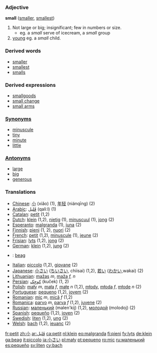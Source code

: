 === Adjective ===
'''small''' ([[smaller]], [[smallest]])
#Not large or big; insignificant; few in numbers or size.
#*eg. a ''small'' serve of icecream, a ''small'' group
#[[young]] eg. a ''small'' child.

===Derived words===
*[[smaller]]
*[[smallest]]
*[[smalls]]
===Derived expressions===
*[[smallgoods]]
*[[small change]]
*[[small arms]]

===[[Synonym]]s===
*[[minuscule]]
*[[tiny]]
*[[minute]]
*[[little]]

===[[Antonym]]s===
*[[large]]
*[[big]]
*[[generous]]

=== Translations ===
*[[Chinese]]: [[小]] (xiǎo) (1), [[年轻]] (niánqīng) (2)
*[[Arabic]]:  [[قَليل]] (qaliːl) (1)
*[[Catalan]]: [[petit]] (1,2)
*[[Dutch]]: [[klein]] (1,2), [[nietig]] (1), [[minuscuul]] (1), [[jong]] (2)
*[[Esperanto]]: [[malgranda]] (1), [[juna]] (2)
*[[Finnish]]: [[pieni]] (1, 2), [[nuori]] (2)
*[[French]]: [[petit]] (1,2), [[minuscule]] (1), [[jeune]] (2)
*[[Frisian]]: [[lyts]] (1,2), [[jong]] (2)
*[[German]]: [[klein]] (1,2), [[jung]] (2)
*{{ga}}: [[beag]]
*[[Italian]]: [[piccolo]] (1,2), [[giovane]] (2)
*[[Japanese]]: [[小さい]] ([[ちいさい]], chiisai) (1,2), [[若い]] ([[わかい]],wakai) (2)
*[[Lithuanian]]: [[mažas]] ''m'', [[maža]] ''f, n''
*[[Persian]]:  [[كوچِک]] (kuček) (1, 2)
*[[Polish]]: [[mały]] ''m'', [[mała]] ''f'', [[małe]] ''n'' (1,2), [[młody]], [[młoda]] ''f'', [[młode]] ''n'' (2)
*[[Portuguese]]: [[pequeno]] (1,2), [[jovem]] (2)
*[[Romanian]]: [[mic]] ''m'', [[mică]] ''f'' (1,2)
*[[Romanica]]: [[parvo]] ''m'', [[parva]] ''f'' (1,2), [[juvene]] (2)
*[[Russian]]: [[маленький]] (malen'kij) (1,2), [[молодой]] (molodoj) (2)
*[[Spanish]]: [[pequeño]] (1,2), [[joven]] (2)
*[[Swedish]]: [[liten]] (1,2), [[ung]] (2)
*[[Welsh]]: [[bach]] (1,2), [[ieuanc]] (2)

[[fr:petit]]
[[zh:小]]
[[ar:قَليل]]
[[ca:petit]]
[[nl:klein]]
[[eo:malgranda]]
[[fi:pieni]]
[[fy:lyts]]
[[de:klein]]
[[ga:beag]]
[[it:piccolo]]
[[ja:小さい]]
[[pl:mały]]
[[pt:pequeno]]
[[ro:mic]]
[[ru:маленький]]
[[es:pequeño]]
[[sv:liten]]
[[cy:bach]]